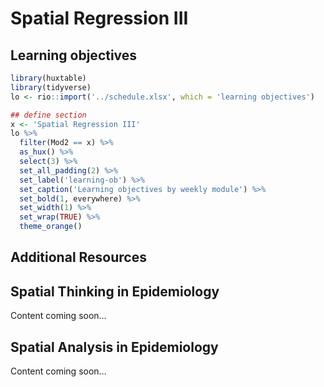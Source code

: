 # Spatial Regression III

## Learning objectives

```r
library(huxtable)
library(tidyverse)
lo <- rio::import('../schedule.xlsx', which = 'learning objectives')
```

```r
## define section
x <- 'Spatial Regression III'
lo %>%
  filter(Mod2 == x) %>%
  as_hux() %>%
  select(3) %>%
  set_all_padding(2) %>%
  set_label('learning-ob') %>%
  set_caption('Learning objectives by weekly module') %>%
  set_bold(1, everywhere) %>%
  set_width(1) %>%
  set_wrap(TRUE) %>%
  theme_orange() 
```

## Additional Resources

## Spatial Thinking in Epidemiology

Content coming soon...

## Spatial Analysis in Epidemiology

Content coming soon...
